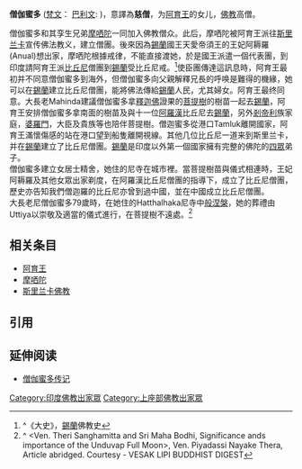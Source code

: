 {{refimprove|time=2017-07-28T10:10:34+00:00}}
{{TheravadaBuddhism}}
'''僧伽蜜多''' ([[梵文|梵文]]：{{lang|ISAT|Sanghamitra}} [[巴利文|巴利文]]: {{lang|ISAT|Sanghamitta}})，意譯為'''慈僧'''，为[[阿育王|阿育王]]的女儿，[[佛教|佛教]]高僧。

僧伽蜜多和其孪生兄弟[[摩哂陀|摩哂陀]]一同加入佛教僧众。此后，摩哂陀被阿育王派往[[斯里兰卡|斯里兰卡]]宣传佛法教义，建立僧團。後來因為[[錫蘭|錫蘭]]國王天愛帝須王的王妃阿耨羅(Anual)想出家，摩哂陀根據戒律，不能直接渡她，於是國王派遣一個代表團，到印度請阿育王派[[比丘尼|比丘尼]]僧團到[[錫蘭|錫蘭]]受比丘尼戒。<ref>^《大史》，[[錫蘭|錫蘭]]佛教史</ref>使臣團傳達這訊息時，阿育王最初并不同意僧伽蜜多到海外，但僧伽蜜多向父親解釋兄長的呼唤是難得的機緣，她可以在[[錫蘭|錫蘭]]建立比丘尼僧團，能將佛法傳給[[錫蘭|錫蘭]]人民，尤其婦女。阿育王最终同意。大長老Mahinda建議僧伽蜜多拿[[釋迦佛|釋迦佛]]證果的[[菩提樹|菩提樹]]的樹苗一起去[[錫蘭|錫蘭]]，阿育王安排僧伽蜜多拿南面的樹苗及與十一位[[阿羅漢|阿羅漢]]比丘尼去[[錫蘭|錫蘭]]，另外[[剎帝利|剎帝利]]族家庭，[[婆羅門|婆羅門]]，大臣及貴族等也陪伴菩提樹。僧迦蜜多從港口Tamluk離開國家，阿育王滿懷傷感的站在港口望到船隻離開視線。其他几位比丘尼一道来到斯里兰卡，并在[[錫蘭|錫蘭]]建立了比丘尼僧團。[[錫蘭|錫蘭]]是印度以外第一個國家擁有完整的佛陀的[[四眾|四眾]]弟子。<br />
僧伽蜜多建立女居士精舍，她住的尼寺在城市裡。當菩提樹苗與儀式相連時，王妃阿耨羅及其他女眾出家剃度，在阿羅漢比丘尼僧團的指導下，成立了比丘尼僧團，歷史亦告知我們僧迦羅的比丘尼亦曾到過中國，並在中國成立比丘尼僧團。<br />
大長老尼僧伽蜜多79歲時，在她住的Hatthalhaka尼寺中[[般涅槃|般涅槃]]，她的葬禮由Uttiya以崇敬及適當的儀式進行，在菩提樹不遠處。<ref>^ <Ven. Theri Sanghamitta and Sri Maha Bodhi, Significance ands importance of the Unduvap Full Moon>, Ven. Piyadassi Nayake Thera, Article abridged. Courtesy - VESAK LIPI BUDDHIST DIGEST</ref>

==相关条目==
*[[阿育王|阿育王]]
*[[摩哂陀|摩哂陀]]
*[[斯里兰卡佛教|斯里兰卡佛教]]

==引用==
{{reflist}}

==延伸阅读==
*[https://web.archive.org/web/20040823083952/http://www.buddhistinformation.com/sanghamitta_theri.htm 僧伽蜜多传记]

[[Category:印度佛教出家眾|Category:印度佛教出家眾]]
[[Category:上座部佛教出家眾|Category:上座部佛教出家眾]]